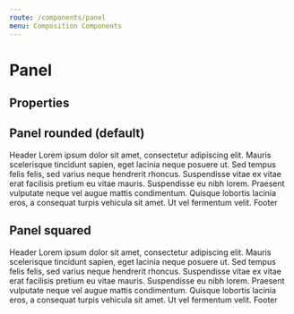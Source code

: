 ```yaml
---
route: /components/panel
menu: Composition Components
---
```



# Panel

## Properties

<Props of={Panel} />

## Panel rounded (default)

<Playground>
  <Panel>
    <PanelHeading>Header</PanelHeading>
    <PanelContent>
      Lorem ipsum dolor sit amet, consectetur adipiscing elit. Mauris
      scelerisque tincidunt sapien, eget lacinia neque posuere ut. Sed tempus
      felis felis, sed varius neque hendrerit rhoncus. Suspendisse vitae ex
      vitae erat facilisis pretium eu vitae mauris. Suspendisse eu nibh lorem.
      Praesent vulputate neque vel augue mattis condimentum. Quisque lobortis
      lacinia eros, a consequat turpis vehicula sit amet. Ut vel fermentum
      velit.
    </PanelContent>
    <PanelFooter>Footer</PanelFooter>
  </Panel>
</Playground>

## Panel squared

<Playground>
  <Panel panelStyle="square">
    <PanelHeading>Header</PanelHeading>
    <PanelContent>
      Lorem ipsum dolor sit amet, consectetur adipiscing elit. Mauris
      scelerisque tincidunt sapien, eget lacinia neque posuere ut. Sed tempus
      felis felis, sed varius neque hendrerit rhoncus. Suspendisse vitae ex
      vitae erat facilisis pretium eu vitae mauris. Suspendisse eu nibh lorem.
      Praesent vulputate neque vel augue mattis condimentum. Quisque lobortis
      lacinia eros, a consequat turpis vehicula sit amet. Ut vel fermentum
      velit.
    </PanelContent>
    <PanelFooter>Footer</PanelFooter>
  </Panel>
</Playground>
